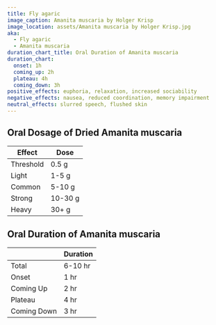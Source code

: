 ```yaml
---
title: Fly agaric
image_caption: Amanita muscaria by Holger Krisp
image_location: assets/Amanita muscaria by Holger Krisp.jpg
aka:
  - Fly agaric
  - Amanita muscaria
duration_chart_title: Oral Duration of Amanita muscaria
duration_chart:
  onset: 1h
  coming_up: 2h
  plateau: 4h
  coming_down: 3h
positive_effects: euphoria, relaxation, increased sociability
negative_effects: nausea, reduced coordination, memory impairment
neutral_effects: slurred speech, flushed skin
---
```


## Oral Dosage of Dried Amanita muscaria
| Effect | Dose |
| --- | --- |
| Threshold | 0.5 g |
| Light | 1-5 g |
| Common | 5-10 g |
| Strong | 10-30 g |
| Heavy | 30+ g |


<Chart title={frontmatter.duration_chart_title} data={frontmatter.duration_chart} />

## Oral Duration of Amanita muscaria
|  | Duration |
| --- | --- |
| Total | 6-10 hr |
| Onset | 1 hr |
| Coming Up | 2 hr |
| Plateau | 4 hr |
| Coming Down | 3 hr |





